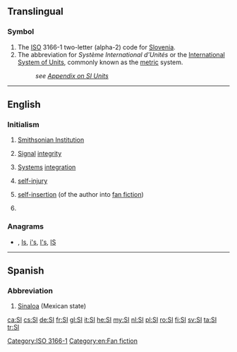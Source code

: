 {{also|Appendix:Variations of "si"}}
==Translingual==

===Symbol===
{{head|mul|symbol}}
# The [[ISO]] 3166-1 two-letter (alpha-2) code for [[Slovenia]].
# The abbreviation for ''Système International d'Unités'' or the [[International System of Units]], commonly known as the [[metric]] system.
#: ''see [[Appendix:SI_units|Appendix on SI Units]]''

[[Category:ISO 3166-1]]

----

==English==
{{wikipedia}}

===Initialism===
{{rfc-header|Initialism}}
{{head|en|initialism}}

# [[w:Smithsonian Institution|Smithsonian Institution]]
# {{lb|en|electronics}} [[signal|Signal]] [[integrity]]
# {{lb|en|technology}} [[system|Systems]] [[integration]]
# [[self-injury]]
# {{lb|en|fandom slang}} [[self-insertion]] (of the author into [[fan fiction]])
# {{initialism of|supporting information|lang=en}}

===Anagrams===
* {{l|en|is}} , [[Is#English|Is]], [[i's#English|i's]], [[I's#English|I's]], [[IS#English|IS]]

[[Category:en:Fan fiction]]

----

==Spanish==

===Abbreviation===
{{rfc-header|Abbreviation}}
{{head|es|abbreviation}}

# [[Sinaloa]] (Mexican state)

[[ca:SI]]
[[cs:SI]]
[[de:SI]]
[[fr:SI]]
[[gl:SI]]
[[it:SI]]
[[he:SI]]
[[my:SI]]
[[nl:SI]]
[[pl:SI]]
[[ro:SI]]
[[fi:SI]]
[[sv:SI]]
[[ta:SI]]
[[tr:SI]]